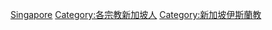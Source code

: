 {{Commonscat|Muslims from Singapore}}

[[Category:各國穆斯林|Singapore]]
[[Category:各宗教新加坡人|Category:各宗教新加坡人]]
[[Category:新加坡伊斯蘭教|Category:新加坡伊斯蘭教]]